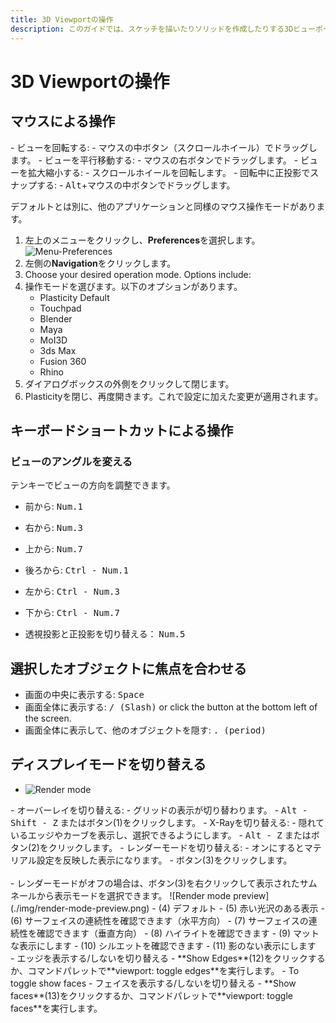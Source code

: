 ```yaml
---
title: 3D Viewportの操作
description: このガイドでは、スケッチを描いたりソリッドを作成したりする3Dビューポートの操作方法を説明します。
---
```


# 3D Viewportの操作

## マウスによる操作

<div className="dl">
- ビューを回転する: 
   - マウスの中ボタン（スクロールホイール）でドラッグします。
- ビューを平行移動する: 
   - マウスの右ボタンでドラッグします。
- ビューを拡大縮小する: 
   - スクロールホイールを回転します。
- 回転中に正投影でスナップする:
   - <kbd>Alt</kbd>+マウスの中ボタンでドラッグします。
</div>

デフォルトとは別に、他のアプリケーションと同様のマウス操作モードがあります。

1. 左上のメニューをクリックし、**Preferences**を選択します。
![Menu-Preferences](./img/menu-pleferences.png)
2. 左側の**Navigation**をクリックします。
3. Choose your desired operation mode. Options include:
3. 操作モードを選びます。以下のオプションがあります。
   - Plasticity Default
   - Touchpad
   - Blender
   - Maya
   - MoI3D
   - 3ds Max
   - Fusion 360
   - Rhino
4. ダイアログボックスの外側をクリックして閉じます。
5. Plasticityを閉じ、再度開きます。これで設定に加えた変更が適用されます。

## キーボードショートカットによる操作

### ビューのアングルを変える

テンキーでビューの方向を調整できます。

- 前から: <kbd>Num.1</kbd>
- 右から: <kbd>Num.3</kbd>
- 上から: <kbd>Num.7</kbd>
- 後ろから: <kbd>Ctrl - Num.1</kbd>
- 左から: <kbd>Ctrl - Num.3</kbd>
- 下から: <kbd>Ctrl - Num.7</kbd>

- 透視投影と正投影を切り替える： <kbd>Num.5</kbd>

## 選択したオブジェクトに焦点を合わせる

- 画面の中央に表示する: <kbd>Space</kbd>
- 画面全体に表示する: <kbd>/ (Slash)</kbd> or click the button at the bottom left of the screen.
- 画面全体に表示して、他のオブジェクトを隠す: <kbd>. (period)</kbd>

## ディスプレイモードを切り替える

- ![Render mode](./img/render-mode.png)

<div className="dl">
- オーバーレイを切り替える:
   - グリッドの表示が切り替わります。
   - <kbd>Alt - Shift - Z</kbd> またはボタン(1)をクリックします。
- X-Rayを切り替える:
   - 隠れているエッジやカーブを表示し、選択できるようにします。
   - <kbd>Alt - Z</kbd> またはボタン(2)をクリックします。
- レンダーモードを切り替える:
   - オンにするとマテリアル設定を反映した表示になります。
   - ボタン(3)をクリックします。
</div>
<br />
- レンダーモードがオフの場合は、ボタン(3)を右クリックして表示されたサムネールから表示モードを選択できます。
   ![Render mode preview](./img/render-mode-preview.png)
- (4) デフォルト
- (5) 赤い光沢のある表示
- (6) サーフェイスの連続性を確認できます（水平方向）
- (7) サーフェイスの連続性を確認できます（垂直方向）
- (8) ハイライトを確認できます
- (9) マットな表示にします
- (10) シルエットを確認できます
- (11) 影のない表示にします

<div className="dl">
- エッジを表示する/しないを切り替える
   - **Show Edges**(12)をクリックするか、コマンドパレットで**viewport: toggle edges**を実行します。
- To toggle show faces
- フェイスを表示する/しないを切り替える
   - **Show faces**(13)をクリックするか、コマンドパレットで**viewport: toggle faces**を実行します。
</div>